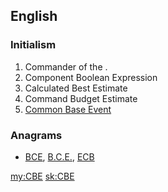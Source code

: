 ==English==

===Initialism===
{{rfc-header|Initialism}}
{{en-initialism}}
# Commander of the {{w|Order of the British Empire}}.
# Component Boolean Expression
# Calculated Best Estimate
# Command Budget Estimate
# [[w:Common Base Event|Common Base Event]]

===Anagrams===
* [[BCE#English|BCE]], [[B.C.E.#English|B.C.E.]], [[ECB#English|ECB]]

[[my:CBE]]
[[sk:CBE]]